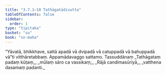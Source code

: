 ```yaml
---
title: "3.7.1–10 Tathāgatādisutta"
tableOfContents: false
sidebar:
  order: 1
type: "tipitaka"
basket: "su"
book: "sn-maha"
---
```



<DynamicBreadcrumb />

<Division number="429–438" book="sn-maha" bookNo="14">

<Paragraph number="980" book="sn-maha">
“Yāvatā, bhikkhave, sattā apadā vā dvipadā vā catuppadā vā bahuppadā vā”ti vitthāretabbaṃ.

</Paragraph>
</Division>

<Paragraph number="981" type="center" book="sn-maha">
Appamādavaggo sattamo.



</Paragraph>

<Paragraph number="982" type="center" book="sn-maha">
Tassuddānaṃ


</Paragraph>

<Paragraph number="983" type="verses" book="sn-maha">
_Tathāgataṃ padaṃ kūṭaṃ,_  
_mūlaṃ sāro ca vassikaṃ;_  
_Rājā candimasūriyā,_  
_vatthena dasamaṃ padanti._
</Paragraph>
